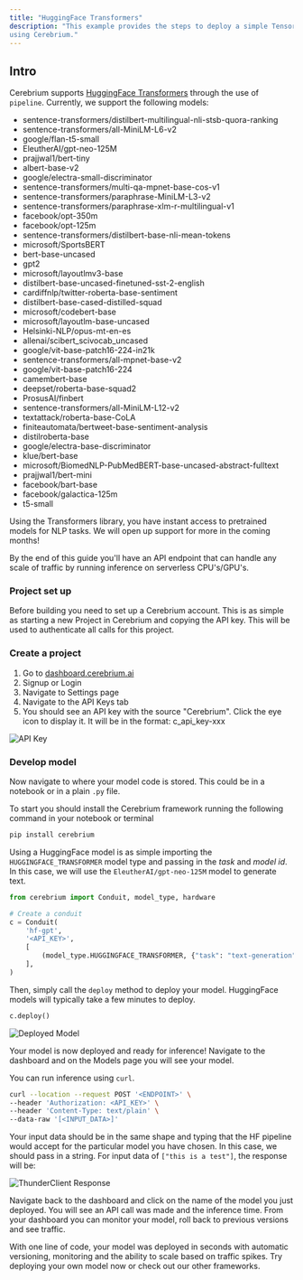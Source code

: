 ```yaml
---
title: "HuggingFace Transformers"
description: "This example provides the steps to deploy a simple Tensorflow model from scratch
using Cerebrium."
---
```


## Intro

Cerebrium supports [HuggingFace Transformers](https://huggingface.co/) through the use of `pipeline`. Currently, we support the following models:
- sentence-transformers/distilbert-multilingual-nli-stsb-quora-ranking
- sentence-transformers/all-MiniLM-L6-v2
- google/flan-t5-small
- EleutherAI/gpt-neo-125M
- prajjwal1/bert-tiny
- albert-base-v2
- google/electra-small-discriminator
- sentence-transformers/multi-qa-mpnet-base-cos-v1
- sentence-transformers/paraphrase-MiniLM-L3-v2
- sentence-transformers/paraphrase-xlm-r-multilingual-v1
- facebook/opt-350m
- facebook/opt-125m
- sentence-transformers/distilbert-base-nli-mean-tokens
- microsoft/SportsBERT
- bert-base-uncased
- gpt2
- microsoft/layoutlmv3-base
- distilbert-base-uncased-finetuned-sst-2-english
- cardiffnlp/twitter-roberta-base-sentiment
- distilbert-base-cased-distilled-squad
- microsoft/codebert-base
- microsoft/layoutlm-base-uncased
- Helsinki-NLP/opus-mt-en-es
- allenai/scibert_scivocab_uncased
- google/vit-base-patch16-224-in21k
- sentence-transformers/all-mpnet-base-v2
- google/vit-base-patch16-224
- camembert-base
- deepset/roberta-base-squad2
- ProsusAI/finbert
- sentence-transformers/all-MiniLM-L12-v2
- textattack/roberta-base-CoLA
- finiteautomata/bertweet-base-sentiment-analysis
- distilroberta-base
- google/electra-base-discriminator
- klue/bert-base
- microsoft/BiomedNLP-PubMedBERT-base-uncased-abstract-fulltext
- prajjwal1/bert-mini
- facebook/bart-base
- facebook/galactica-125m
- t5-small

Using the Transformers library, you have instant access to pretrained models for NLP tasks. 
We will open up support for more in the coming months!

By the end of this guide you'll have an API endpoint that can handle any scale
of traffic by running inference on serverless CPU's/GPU's.

### Project set up

Before building you need to set up a Cerebrium account. This is as simple as
starting a new Project in Cerebrium and copying the API key. This will be used
to authenticate all calls for this project.

### Create a project

1. Go to [dashboard.cerebrium.ai](https://dashboard.cerebrium.ai)
2. Signup or Login
3. Navigate to Settings page
4. Navigate to the API Keys tab
5. You should see an API key with the source "Cerebrium". Click the eye icon to
   display it. It will be in the format: c_api_key-xxx

![API Key](/images/quickstarts/onnx-1.png)

### Develop model

Now navigate to where your model code is stored. This could be in a notebook or
in a plain `.py` file.

To start you should install the Cerebrium framework running the following
command in your notebook or terminal

```bash
pip install cerebrium
```

Using a HuggingFace model is as simple importing the `HUGGINGFACE_TRANSFORMER` model type and passing in the *task* and *model id*.
In this case, we will use the `EleutherAI/gpt-neo-125M` model to generate text.

```python
from cerebrium import Conduit, model_type, hardware

# Create a conduit
c = Conduit(
    'hf-gpt',
    '<API_KEY>',
    [
        (model_type.HUGGINGFACE_TRANSFORMER, {"task": "text-generation", "hf_id": "EleutherAI/gpt-neo-125M"}),
    ],
)
```

Then, simply call the `deploy` method to deploy your model. HuggingFace models will typically take a few minutes to deploy.

```python
c.deploy()
```

![Deployed Model](/images/quickstarts/hf-2.png)

Your model is now deployed and ready for inference!
Navigate to the dashboard and on the Models page you will see your model.

You can run inference using `curl`.

```bash
curl --location --request POST '<ENDPOINT>' \
--header 'Authorization: <API_KEY>' \
--header 'Content-Type: text/plain' \
--data-raw '[<INPUT_DATA>]'
```

Your input data should be in the same shape and typing that the HF pipeline would accept for the particular model you have chosen.
In this case, we should pass in a string. For input data of `["this is a test"]`, the response will be:

![ThunderClient Response](/images/quickstarts/hf-3.png)

Navigate back to the dashboard and click on the name of the model you just
deployed. You will see an API call was made and the inference time. From your
dashboard you can monitor your model, roll back to previous versions and see
traffic.

With one line of code, your model was deployed in seconds with automatic
versioning, monitoring and the ability to scale based on traffic spikes. Try
deploying your own model now or check out our other frameworks.
